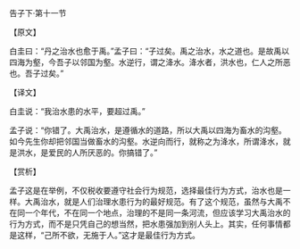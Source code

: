 

告子下·第十一节

【原文】

白圭曰：“丹之治水也愈于禹。”孟子曰：“子过矣。禹之治水，水之道也。是故禹以四海为壑，今吾子以邻国为壑。水逆行，谓之洚水。洚水者，洪水也，仁人之所恶也。吾子过矣。”

【译文】

白圭说：“我治水患的水平，要超过禹。”

孟子说：“你错了。大禹治水，是遵循水的道路，所以大禹以四海为畜水的沟壑。如今先生你却把邻国当做畜水的沟壑。水逆向而行，就称之为洚水，所谓洚水，就是洪水，是爱民的人所厌恶的。你搞错了。”

【赏析】

孟子这是在举例，不仅税收要遵守社会行为规范，选择最佳行为方式，治水也是一样。大禹治水，就是人们治理水患行为的最好规范。有了这个规范，虽然与大禹不在同一个年代，不在同一个地点，治理的不是同一条河流，但应该学习大禹治水的行为方式，而不是只凭自己的想当然，把水患强加到别人头上。其实，任何事情都是这样，“己所不欲，无施于人。”这才是最佳行为方式。


